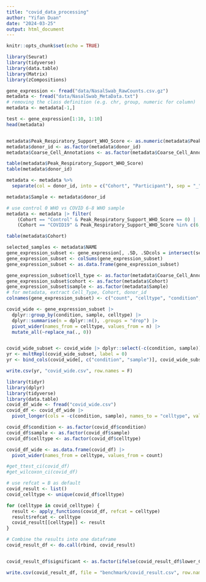 ```yaml
---
title: "covid_data_processing"
author: "Yifan Duan"
date: "2024-03-25"
output: html_document
---
```


```r
knitr::opts_chunk$set(echo = TRUE)
```


```r
library(Seurat)
library(tidyverse)
library(data.table)
library(Matrix)
library(zCompositions)

gene_expression <- fread("data/NasalSwab_RawCounts.csv.gz")
metadata <- fread("data/NasalSwab_MetaData.txt")
# removing the class definition (e.g. chr, group, numeric for column)
metadata <- metadata[-1,]

test <- gene_expression[1:10, 1:10]
head(metadata)


metadata$Peak_Respiratory_Support_WHO_Score <- as.numeric(metadata$Peak_Respiratory_Support_WHO_Score)
metadata$donor_id <- as.factor(metadata$donor_id)
metadata$Coarse_Cell_Annotations <- as.factor(metadata$Coarse_Cell_Annotations)

table(metadata$Peak_Respiratory_Support_WHO_Score)
table(metadata$donor_id)

metadata <- metadata %>%
  separate(col = donor_id, into = c("Cohort", "Participant"), sep = "_", remove = FALSE)

metadata$Sample <- metadata$donor_id

# use control 0 WHO vs COVID 6-8 WHO sample
metadata <- metadata |> filter(
    (Cohort == "Control" & Peak_Respiratory_Support_WHO_Score == 0) | 
    (Cohort == "COVID19" & Peak_Respiratory_Support_WHO_Score %in% c(6, 7, 8)))

table(metadata$Cohort)

selected_samples <- metadata$NAME
gene_expression_subset <- gene_expression[, .SD, .SDcols = intersect(selected_samples, colnames(gene_expression))]
gene_expression_subset <- colSums(gene_expression_subset)
gene_expression_subset <- as.data.frame(gene_expression_subset)

gene_expression_subset$cell_type <- as.factor(metadata$Coarse_Cell_Annotations)
gene_expression_subset$cohort <- as.factor(metadata$Cohort)
gene_expression_subset$sample <- as.factor(metadata$Sample)
# for metadata, extract Cell_Type, Cohort, donor_id
colnames(gene_expression_subset) <- c("count", "celltype", "condition", "sample")

covid_wide <- gene_expression_subset |>
  dplyr::group_by(condition, sample, celltype) |>
  dplyr::summarise(n = dplyr::n(), .groups = "drop") |> 
  pivot_wider(names_from = celltype, values_from = n) |>
  mutate_all(~replace_na(., 0))


covid_wide_subset <- covid_wide |> dplyr::select(-c(condition, sample))
yr <- multRepl(covid_wide_subset, label = 0)
yr <- bind_cols(covid_wide[, c("condition", "sample")], covid_wide_subset %>% multRepl(label = 0))

write.csv(yr, "covid_wide.csv", row.names = F)
```


```r
library(tidyr)
library(dplyr)
library(tidyverse)
library(data.table)
covid_df_wide <- fread("covid_wide.csv")
covid_df <- covid_df_wide |> 
  pivot_longer(cols = -c(condition, sample), names_to = "celltype", values_to = "count")

covid_df$condition <- as.factor(covid_df$condition)
covid_df$sample <- as.factor(covid_df$sample)
covid_df$celltype <- as.factor(covid_df$celltype)

covid_df_wide <- as.data.frame(covid_df) |> 
  pivot_wider(names_from = celltype, values_from = count)

```


```r
#get_ttest_ci(covid_df)
#get_wilcoxon_ci(covid_df)

# use refcat = B as default
covid_result <- list()
covid_celltype <- unique(covid_df$celltype)

for (celltype in covid_celltype) {
  result <- apply_functions(covid_df, refcat = celltype)
  result$refcat <- celltype
  covid_result[[celltype]] <- result
}

# Combine the results into one dataframe
covid_result_df <- do.call(rbind, covid_result)


covid_result_df$significant <- as.factor(ifelse(covid_result_df$lower_CI < 0 & covid_result_df$upper_CI > 0, "No", "Yes"))

write.csv(covid_result_df, file = "benchmark/covid_result.csv", row.names = F)
```


